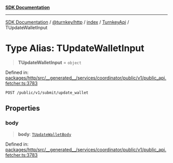 [**SDK Documentation**](../../../../../../README.mdx)

***

[SDK Documentation](../../../../../../packages.mdx) / [@turnkey/http](../../../../README.mdx) / [index](../../../README.mdx) / [TurnkeyApi](../README.mdx) / TUpdateWalletInput

# Type Alias: TUpdateWalletInput

> **TUpdateWalletInput** = `object`

Defined in: [packages/http/src/\_\_generated\_\_/services/coordinator/public/v1/public\_api.fetcher.ts:3783](https://github.com/tkhq/sdk/blob/078f5423e923fbd1d7fd39440402d7f01d09c3d0/packages/http/src/__generated__/services/coordinator/public/v1/public_api.fetcher.ts#L3783)

`POST /public/v1/submit/update_wallet`

## Properties

### body

> **body**: [`TUpdateWalletBody`](TUpdateWalletBody.mdx)

Defined in: [packages/http/src/\_\_generated\_\_/services/coordinator/public/v1/public\_api.fetcher.ts:3783](https://github.com/tkhq/sdk/blob/078f5423e923fbd1d7fd39440402d7f01d09c3d0/packages/http/src/__generated__/services/coordinator/public/v1/public_api.fetcher.ts#L3783)
